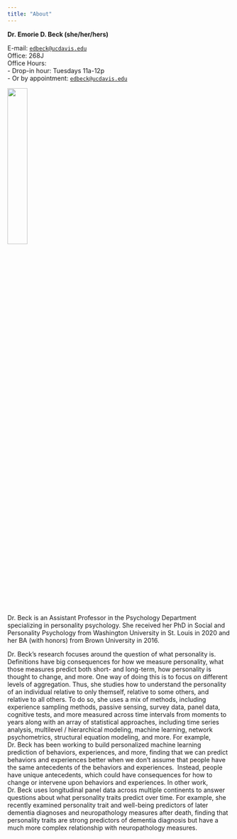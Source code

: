 ```yaml
---
title: "About"
---
```


::: {layout="[ 65,35 ]"}
::: {#first-column}
**Dr. Emorie D. Beck (she/her/hers)**

E-mail: [`edbeck@ucdavis.edu`](mailto:edbeck@ucdavis.edu)\
Office: 268J\
Office Hours: \
- Drop-in hour: Tuesdays 11a-12p \
- Or by appointment: [`edbeck@ucdavis.edu`](mailto:edbeck@ucdavis.edu)
:::

::: {#second=column}
![](static/Beck-headshot.jpg){width="30%"}
:::
:::

Dr. Beck is an Assistant Professor in the Psychology Department specializing in personality psychology. She received her PhD in Social and Personality Psychology from Washington University in St. Louis in 2020 and her BA (with honors) from Brown University in 2016. 

Dr. Beck's research focuses around the question of what personality is. Definitions have big consequences for how we measure personality, what those measures predict both short- and long-term, how personality is thought to change, and more. One way of doing this is to focus on different levels of aggregation. Thus, she studies how to understand the personality of an individual relative to only themself, relative to some others, and relative to all others. To do so, she uses a mix of methods, including experience sampling methods, passive sensing, survey data, panel data, cognitive tests, and more measured across time intervals from moments to years along with an array of statistical approaches, including time series analysis, multilevel / hierarchical modeling, machine learning, network psychometrics, structural equation modeling, and more. For example, Dr. Beck has been working to build personalized machine learning prediction of behaviors, experiences, and more, finding that we can predict behaviors and experiences better when we don't assume that people have the same antecedents of the behaviors and experiences.  Instead, people have unique antecedents, which could have consequences for how to change or intervene upon behaviors and experiences. In other work, Dr. Beck uses longitudinal panel data across multiple continents to answer questions about what personality traits predict over time. For example, she recently examined personality trait and well-being predictors of later dementia diagnoses and neuropathology measures after death, finding that personality traits are strong predictors of dementia diagnosis but have a much more complex relationship with neuropathology measures. 
